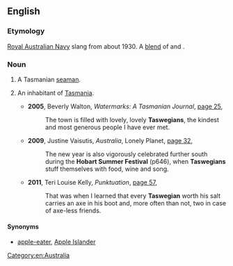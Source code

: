 ==English==

===Etymology===
[[w:Royal Australian Navy|Royal Australian Navy]] slang from about 1930.  A [[blend]] of {{term|Tasmanian|lang=en}} and {{term|Glaswegian|lang=en}}.

===Noun===
{{en-noun}}

# {{context|Australia|navy|slang}} A Tasmanian [[seaman]].
# {{context|Australia|humorous|sometimes|_|disparaging}} An inhabitant of [[Tasmania]].
#* '''2005''', Beverly Walton, ''Watermarks: A Tasmanian Journal'', [http://books.google.com.au/books?id=j5m9H1rH174C&pg=PA25&lpg=PA25&dq=%22Taswegian%22|%22Taswegians%22+-intitle:%22%22+-inauthor:%22%22&source=bl&ots=fRXye7fO9N&sig=to0Sn9AWfso_dU2f_KRq5dLo7SY&hl=en&sa=X&ei=pqV6UNuKJMiRiQeMiIGoAg&redir_esc=y#v=onepage&q=%22Taswegian%22|%22Taswegians%22%20-intitle%3A%22%22%20-inauthor%3A%22%22&f=false page 25],
#*: The town is filled with lovely, lovely '''Taswegians''', the kindest and most generous people I have ever met.
#* '''2009''', Justine Vaisutis, ''Australia'', Lonely Planet, [http://books.google.com.au/books?id=M57hfGo4OyAC&pg=PA32&lpg=PA32&dq=%22Taswegian%22|%22Taswegians%22+-intitle:%22%22+-inauthor:%22%22&source=bl&ots=LEtNzOOiwM&sig=CWRLEKhlTDK5D4zrmf9C9J6VkkM&hl=en&sa=X&ei=pqV6UNuKJMiRiQeMiIGoAg&redir_esc=y#v=onepage&q=%22Taswegian%22|%22Taswegians%22%20-intitle%3A%22%22%20-inauthor%3A%22%22&f=false page 32],
#*: The new year is also vigorously celebrated further south during the '''Hobart Summer Festival''' (p646), when '''Taswegians''' stuff themselves with food, wine and song.
#* '''2011''', Teri Louise Kelly, ''Punktuation'', [http://books.google.com.au/books?id=DN_NhqNJHO4C&pg=PA57&lpg=PA57&dq=%22Taswegian%22|%22Taswegians%22+-intitle:%22%22+-inauthor:%22%22&source=bl&ots=tTsp4XsDEk&sig=SgyndYTdx29Gk_aJMRYl0fOAoMI&hl=en&sa=X&ei=pqV6UNuKJMiRiQeMiIGoAg&redir_esc=y#v=onepage&q=%22Taswegian%22|%22Taswegians%22%20-intitle%3A%22%22%20-inauthor%3A%22%22&f=false page 57],
#*: That was when I learned that every '''Taswegian''' worth his salt carries an axe in his boot and, more often than not, two in case of axe-less friends.

====Synonyms====
* {{sense|person from Tasmania}} [[apple-eater]], [[Apple Islander]]

[[Category:en:Australia]]